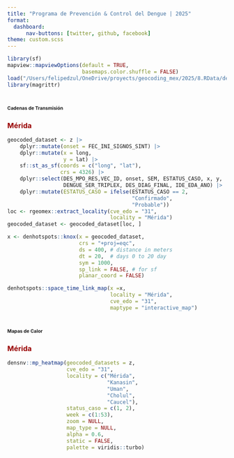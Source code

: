```yaml
---
title: "Programa de Prevención & Control del Dengue | 2025"
format: 
  dashboard:
      nav-buttons: [twitter, github, facebook]
theme: custom.scss
---
```


```r
library(sf)
mapview::mapviewOptions(default = TRUE,
                        basemaps.color.shuffle = FALSE)
load("/Users/felipedzul/OneDrive/proyects/geocoding_mex/2025/8.RData/denmex_2025.RData")
library(magrittr)
```


# [**Cadenas de Transmisión**]{style="font-size:8pt"}

::: panel-tabset

### [**Mérida**]{style="color:#990000"}
```r
geocoded_dataset <- z |>
    dplyr::mutate(onset = FEC_INI_SIGNOS_SINT) |>
    dplyr::mutate(x = long,
                  y = lat) |>
    sf::st_as_sf(coords = c("long", "lat"),
                 crs = 4326) |>
    dplyr::select(DES_MPO_RES,VEC_ID, onset, SEM, ESTATUS_CASO, x, y,
                  DENGUE_SER_TRIPLEX, DES_DIAG_FINAL, IDE_EDA_ANO) |>
    dplyr::mutate(ESTATUS_CASO = ifelse(ESTATUS_CASO == 2,
                                        "Confirmado",
                                        "Probable"))
loc <- rgeomex::extract_locality(cve_edo = "31",
                                 locality = "Mérida")
geocoded_dataset <- geocoded_dataset[loc, ]

x <- denhotspots::knox(x = geocoded_dataset,
                       crs = "+proj=eqc",
                       ds = 400, # distance in meters
                       dt = 20,  # days 0 to 20 day
                       sym = 1000,
                       sp_link = FALSE, # for sf
                       planar_coord = FALSE)

denhotspots::space_time_link_map(x =x,
                                 locality = "Mérida",
                                 cve_edo = "31",
                                 maptype = "interactive_map")
```

:::


# [**Mapas de Calor**]{style="font-size:8pt"}

::: panel-tabset

### [**Mérida**]{style="color:#990000"}

```r
densnv::mp_heatmap(geocoded_datasets = z,
                   cve_edo = "31",
                   locality = c("Mérida", 
                                "Kanasin",
                                "Uman",
                                "Cholul",
                                "Caucel"),
                   status_caso = c(1, 2),
                   week = c(1:53),
                   zoom = NULL,
                   map_type = NULL,
                   alpha = 0.6,
                   static = FALSE,
                   palette = viridis::turbo)
```
:::


